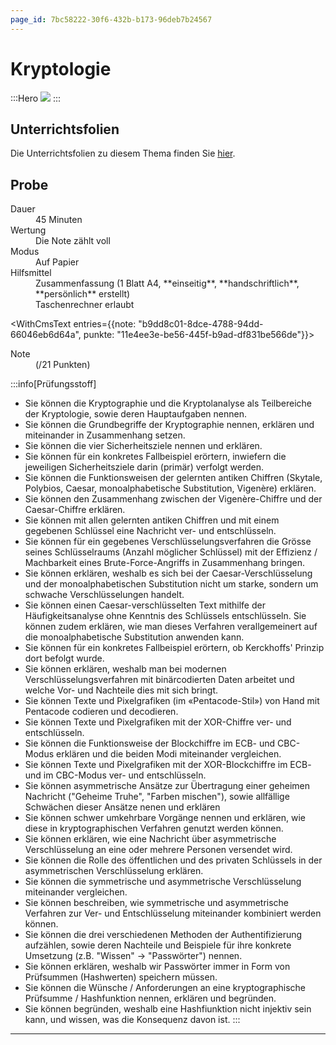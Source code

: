 ```yaml
---
page_id: 7bc58222-30f6-432b-b173-96deb7b24567
---
```



# Kryptologie
:::Hero
![](img/cryptology-hero.jpg)
:::

## Unterrichtsfolien
Die Unterrichtsfolien zu diesem Thema finden Sie [hier](https://erzbe-my.sharepoint.com/:f:/g/personal/silas_berger_gbsl_ch/EkedtpCJKdpEp1-1fVNrnq0BP3TLq016djA9bwPl3NSb8w?e=nqiLky).

## Probe
<DefinitionList>
  <dt>Dauer</dt>
  <dd>45 Minuten</dd>

  <dt>Wertung</dt>
  <dd>Die Note zählt voll</dd>

  <dt>Modus</dt>
  <dd>Auf Papier</dd>

  <dt>Hilfsmittel</dt>
  <dd>Zusammenfassung (1 Blatt A4, **einseitig**, **handschriftlich**, **persönlich** erstellt)</dd>
  <dd>Taschenrechner erlaubt</dd>

  <WithCmsText entries={{note: "b9dd8c01-8dce-4788-94dd-66046eb6d64a", punkte: "11e4ee3e-be56-445f-b9ad-df831be566de"}}>
    <dt>Note</dt>
    <dd>__<CmsText name="note" />__ (<CmsText name="punkte" />/21 Punkten)</dd>
  </WithCmsText>
</DefinitionList>

:::info[Prüfungsstoff]
- Sie können die Kryptographie und die Kryptolanalyse als Teilbereiche der Kryptologie, sowie deren Hauptaufgaben nennen.
- Sie können die Grundbegriffe der Kryptographie nennen, erklären und miteinander in Zusammenhang setzen.
- Sie können die vier Sicherheitsziele nennen und erklären.
- Sie können für ein konkretes Fallbeispiel erörtern, inwiefern die jeweiligen Sicherheitsziele darin (primär) verfolgt werden.
- Sie können die Funktionsweisen der gelernten antiken Chiffren (Skytale, Polybios, Caesar, monoalphabetische Substitution, Vigenère) erklären.
- Sie können den Zusammenhang zwischen der Vigenère-Chiffre und der Caesar-Chiffre erklären.
- Sie können mit allen gelernten antiken Chiffren und mit einem gegebenen Schlüssel eine Nachricht ver- und entschlüsseln.
- Sie können für ein gegebenes Verschlüsselungsverfahren die Grösse seines Schlüsselraums (Anzahl möglicher Schlüssel) mit der Effizienz / Machbarkeit eines Brute-Force-Angriffs in Zusammenhang bringen.
- Sie können erklären, weshalb es sich bei der Caesar-Verschlüsselung und der monoalphabetischen Substitution nicht um starke, sondern um schwache Verschlüsselungen handelt.
- Sie können einen Caesar-verschlüsselten Text mithilfe der Häufigkeitsanalyse ohne Kenntnis des Schlüssels entschlüsseln. Sie können zudem erklären, wie man dieses Verfahren verallgemeinert auf die monoalphabetische Substitution anwenden kann.
- Sie können für ein konkretes Fallbeispiel erörtern, ob Kerckhoffs' Prinzip dort befolgt wurde.
- Sie können erklären, weshalb man bei modernen Verschlüsselungsverfahren mit binärcodierten Daten arbeitet und welche Vor- und Nachteile dies mit sich bringt.
- Sie können Texte und Pixelgrafiken (im «Pentacode-Stil») von Hand mit Pentacode codieren und decodieren.
- Sie können Texte und Pixelgrafiken mit der XOR-Chiffre ver- und entschlüsseln.
- Sie können die Funktionsweise der Blockchiffre im ECB- und CBC-Modus erklären und die beiden Modi miteinander vergleichen.
- Sie können Texte und Pixelgrafiken mit der XOR-Blockchiffre im ECB- und im CBC-Modus ver- und entschlüsseln.
- Sie können asymmetrische Ansätze zur Übertragung einer geheimen Nachricht ("Geheime Truhe", "Farben mischen"), sowie allfällige Schwächen dieser Ansätze nenen und erklären
- Sie können schwer umkehrbare Vorgänge nennen und erklären, wie diese in kryptographischen Verfahren genutzt werden können.
- Sie können erklären, wie eine Nachricht über asymmetrische Verschlüsselung an eine oder mehrere Personen versendet wird.
- Sie können die Rolle des öffentlichen und des privaten Schlüssels in der asymmetrischen Verschlüsselung erklären.
- Sie können die symmetrische und asymmetrische Verschlüsselung miteinander vergleichen.
- Sie können beschreiben, wie symmetrische und asymmetrische Verfahren zur Ver- und Entschlüsselung miteinander kombiniert werden können.
- Sie können die drei verschiedenen Methoden der Authentifizierung aufzählen, sowie deren Nachteile und Beispiele für ihre konkrete Umsetzung (z.B. "Wissen" → "Passwörter") nennen.
- Sie können erklären, weshalb wir Passwörter immer in Form von Prüfsummen (Hashwerten) speichern müssen.
- Sie können die Wünsche / Anforderungen an eine kryptographische Prüfsumme / Hashfunktion nennen, erklären und begründen.
- Sie können begründen, weshalb eine Hashfiunktion nicht injektiv sein kann, und wissen, was die Konsequenz davon ist.
:::

---